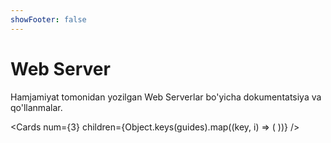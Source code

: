 ```yaml
---
showFooter: false
---
```



# Web Server

Hamjamiyat tomonidan yozilgan Web Serverlar bo'yicha dokumentatsiya va qo'llanmalar.

<Cards
  num={3}
  children={Object.keys(guides).map((key, i) => (
    <Card
      key={i}
      title={guides[key].title}
      description={guides[key].description}
      icon={guides[key].icon}
      href={guides[key].href}
    />
  ))}
/>
